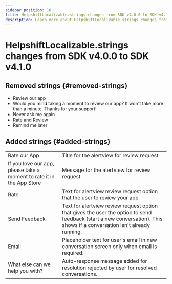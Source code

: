 ```yaml
---
sidebar_position: 10
title: HelpshiftLocalizable.strings changes from SDK v4.0.0 to SDK v4.1.0
description: Learn more about HelpshiftLocalizable.strings changes from SDK v4.0.0 to SDK v4.1.0
---
```




# HelpshiftLocalizable.strings changes from SDK v4.0.0 to SDK v4.1.0

## Removed strings {#removed-strings}

* Review our app
* Would you mind taking a moment to review our app? It won't take more than a minute. Thanks for your support!
* Never ask me again
* Rate and Review
* Remind me later


## Added strings {#added-strings}


| | |
|--|--|
|Rate our App| Title for the alertview for review request|
|If you love our app, please take a moment to rate it in the App Store| Message for the alertview for review request|
|Rate| Text for alertview review request option that the user to review your app|
|Send Feedback| Text for alertview review request option that gives the user the option to send feedback (start a new conversation). This shows if a conversation isn't already running.|
|Email| Placeholder text for user's email in new conversation screen only when email is required.|
|What else can we help you with?| Auto-response message added for resolution rejected by user for resolved conversations. |
